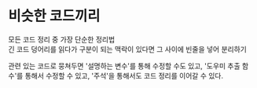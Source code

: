 # 비슷한 코드끼리

모든 코드 정리 중 가장 단순한 정리법  
긴 코드 덩어리를 읽다가 구분이 되는 맥락이 있다면 그 사이에 빈줄을 넣어 분리하기

관련 있는 코드로 뭉쳐두면 '설명하는 변수'를 통해 수정할 수도 있고, '도우미 추출 함수'를 통해서 수정할 수 있고, '주석'을 통해서도 코드 정리를 이어갈 수 있다.
